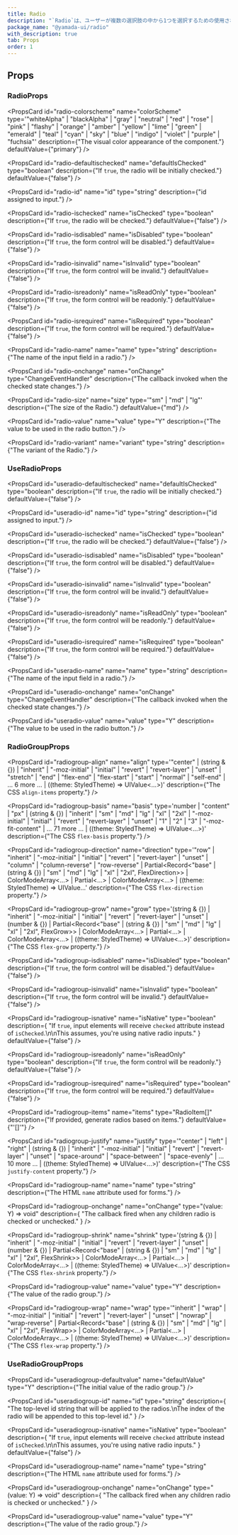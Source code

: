 ```yaml
---
title: Radio
description: "`Radio`は、ユーザーが複数の選択肢の中から1つを選択するための使用されるコンポーネントです。"
package_name: "@yamada-ui/radio"
with_description: true
tab: Props
order: 1
---
```


## Props

### RadioProps

<PropsCard
  id="radio-colorscheme"
  name="colorScheme"
  type='"whiteAlpha" | "blackAlpha" | "gray" | "neutral" | "red" | "rose" | "pink" | "flashy" | "orange" | "amber" | "yellow" | "lime" | "green" | "emerald" | "teal" | "cyan" | "sky" | "blue" | "indigo" | "violet" | "purple" | "fuchsia"'
  description={"The visual color appearance of the component."}
  defaultValue={"primary"}
/>

<PropsCard
  id="radio-defaultischecked"
  name="defaultIsChecked"
  type="boolean"
  description={"If `true`, the radio will be initially checked."}
  defaultValue={"false"}
/>

<PropsCard id="radio-iconprops" name="iconProps" type='HTMLUIProps<"span">' />

<PropsCard
  id="radio-id"
  name="id"
  type="string"
  description={"id assigned to input."}
/>

<PropsCard
  id="radio-inputprops"
  name="inputProps"
  type="InputHTMLAttributes<HTMLInputElement>"
/>

<PropsCard
  id="radio-ischecked"
  name="isChecked"
  type="boolean"
  description={"If `true`, the radio will be checked."}
  defaultValue={"false"}
/>

<PropsCard
  id="radio-isdisabled"
  name="isDisabled"
  type="boolean"
  description={"If `true`, the form control will be disabled."}
  defaultValue={"false"}
/>

<PropsCard
  id="radio-isinvalid"
  name="isInvalid"
  type="boolean"
  description={"If `true`, the form control will be invalid."}
  defaultValue={"false"}
/>

<PropsCard
  id="radio-isreadonly"
  name="isReadOnly"
  type="boolean"
  description={"If `true`, the form control will be readonly."}
  defaultValue={"false"}
/>

<PropsCard
  id="radio-isrequired"
  name="isRequired"
  type="boolean"
  description={"If `true`, the form control will be required."}
  defaultValue={"false"}
/>

<PropsCard id="radio-labelprops" name="labelProps" type='HTMLUIProps<"span">' />

<PropsCard
  id="radio-name"
  name="name"
  type="string"
  description={"The name of the input field in a radio."}
/>

<PropsCard
  id="radio-onchange"
  name="onChange"
  type="ChangeEventHandler<HTMLInputElement>"
  description={"The callback invoked when the checked state changes."}
/>

<PropsCard
  id="radio-size"
  name="size"
  type='"sm" | "md" | "lg"'
  description={"The size of the Radio."}
  defaultValue={"md"}
/>

<PropsCard
  id="radio-value"
  name="value"
  type="Y"
  description={"The value to be used in the radio button."}
/>

<PropsCard
  id="radio-variant"
  name="variant"
  type="string"
  description={"The variant of the Radio."}
/>

### UseRadioProps

<PropsCard
  id="useradio-defaultischecked"
  name="defaultIsChecked"
  type="boolean"
  description={"If `true`, the radio will be initially checked."}
  defaultValue={"false"}
/>

<PropsCard
  id="useradio-id"
  name="id"
  type="string"
  description={"id assigned to input."}
/>

<PropsCard
  id="useradio-ischecked"
  name="isChecked"
  type="boolean"
  description={"If `true`, the radio will be checked."}
  defaultValue={"false"}
/>

<PropsCard
  id="useradio-isdisabled"
  name="isDisabled"
  type="boolean"
  description={"If `true`, the form control will be disabled."}
  defaultValue={"false"}
/>

<PropsCard
  id="useradio-isinvalid"
  name="isInvalid"
  type="boolean"
  description={"If `true`, the form control will be invalid."}
  defaultValue={"false"}
/>

<PropsCard
  id="useradio-isreadonly"
  name="isReadOnly"
  type="boolean"
  description={"If `true`, the form control will be readonly."}
  defaultValue={"false"}
/>

<PropsCard
  id="useradio-isrequired"
  name="isRequired"
  type="boolean"
  description={"If `true`, the form control will be required."}
  defaultValue={"false"}
/>

<PropsCard
  id="useradio-name"
  name="name"
  type="string"
  description={"The name of the input field in a radio."}
/>

<PropsCard
  id="useradio-onchange"
  name="onChange"
  type="ChangeEventHandler<HTMLInputElement>"
  description={"The callback invoked when the checked state changes."}
/>

<PropsCard
  id="useradio-value"
  name="value"
  type="Y"
  description={"The value to be used in the radio button."}
/>

### RadioGroupProps

<PropsCard
  id="radiogroup-align"
  name="align"
  type='"center" | (string & {}) | "inherit" | "-moz-initial" | "initial" | "revert" | "revert-layer" | "unset" | "stretch" | "end" | "flex-end" | "flex-start" | "start" | "normal" | "self-end" | ... 6 more ... | ((theme: StyledTheme) => UIValue<...>)'
  description={"The CSS `align-items` property."}
/>

<PropsCard
  id="radiogroup-basis"
  name="basis"
  type='number | "content" | "px" | (string & {}) | "inherit" | "sm" | "md" | "lg" | "xl" | "2xl" | "-moz-initial" | "initial" | "revert" | "revert-layer" | "unset" | "1" | "2" | "3" | "-moz-fit-content" | ... 71 more ... | ((theme: StyledTheme) => UIValue<...>)'
  description={"The CSS `flex-basis` property."}
/>

<PropsCard
  id="radiogroup-direction"
  name="direction"
  type='"row" | "inherit" | "-moz-initial" | "initial" | "revert" | "revert-layer" | "unset" | "column" | "column-reverse" | "row-reverse" | Partial<Record<"base" | (string & {}) | "sm" | "md" | "lg" | "xl" | "2xl", FlexDirection>> | ColorModeArray<...> | Partial<...> | ColorModeArray<...> | ((theme: StyledTheme) => UIValue...'
  description={"The CSS `flex-direction` property."}
/>

<PropsCard
  id="radiogroup-grow"
  name="grow"
  type='(string & {}) | "inherit" | "-moz-initial" | "initial" | "revert" | "revert-layer" | "unset" | (number & {}) | Partial<Record<"base" | (string & {}) | "sm" | "md" | "lg" | "xl" | "2xl", FlexGrow>> | ColorModeArray<...> | Partial<...> | ColorModeArray<...> | ((theme: StyledTheme) => UIValue<...>)'
  description={"The CSS `flex-grow` property."}
/>

<PropsCard
  id="radiogroup-isdisabled"
  name="isDisabled"
  type="boolean"
  description={"If `true`, the form control will be disabled."}
  defaultValue={"false"}
/>

<PropsCard
  id="radiogroup-isinvalid"
  name="isInvalid"
  type="boolean"
  description={"If `true`, the form control will be invalid."}
  defaultValue={"false"}
/>

<PropsCard
  id="radiogroup-isnative"
  name="isNative"
  type="boolean"
  description={
    "If `true`, input elements will receive `checked` attribute instead of `isChecked`.\n\nThis assumes, you're using native radio inputs."
  }
  defaultValue={"false"}
/>

<PropsCard
  id="radiogroup-isreadonly"
  name="isReadOnly"
  type="boolean"
  description={"If `true`, the form control will be readonly."}
  defaultValue={"false"}
/>

<PropsCard
  id="radiogroup-isrequired"
  name="isRequired"
  type="boolean"
  description={"If `true`, the form control will be required."}
  defaultValue={"false"}
/>

<PropsCard
  id="radiogroup-items"
  name="items"
  type="RadioItem<Y>[]"
  description={"If provided, generate radios based on items."}
  defaultValue={"'[]'"}
/>

<PropsCard
  id="radiogroup-justify"
  name="justify"
  type='"center" | "left" | "right" | (string & {}) | "inherit" | "-moz-initial" | "initial" | "revert" | "revert-layer" | "unset" | "space-around" | "space-between" | "space-evenly" | ... 10 more ... | ((theme: StyledTheme) => UIValue<...>)'
  description={"The CSS `justify-content` property."}
/>

<PropsCard
  id="radiogroup-name"
  name="name"
  type="string"
  description={"The HTML `name` attribute used for forms."}
/>

<PropsCard
  id="radiogroup-onchange"
  name="onChange"
  type="(value: Y) => void"
  description={
    "The callback fired when any children radio is checked or unchecked."
  }
/>

<PropsCard
  id="radiogroup-shrink"
  name="shrink"
  type='(string & {}) | "inherit" | "-moz-initial" | "initial" | "revert" | "revert-layer" | "unset" | (number & {}) | Partial<Record<"base" | (string & {}) | "sm" | "md" | "lg" | "xl" | "2xl", FlexShrink>> | ColorModeArray<...> | Partial<...> | ColorModeArray<...> | ((theme: StyledTheme) => UIValue<...>)'
  description={"The CSS `flex-shrink` property."}
/>

<PropsCard
  id="radiogroup-value"
  name="value"
  type="Y"
  description={"The value of the radio group."}
/>

<PropsCard
  id="radiogroup-wrap"
  name="wrap"
  type='"inherit" | "wrap" | "-moz-initial" | "initial" | "revert" | "revert-layer" | "unset" | "nowrap" | "wrap-reverse" | Partial<Record<"base" | (string & {}) | "sm" | "md" | "lg" | "xl" | "2xl", FlexWrap>> | ColorModeArray<...> | Partial<...> | ColorModeArray<...> | ((theme: StyledTheme) => UIValue<...>)'
  description={"The CSS `flex-wrap` property."}
/>

### UseRadioGroupProps

<PropsCard
  id="useradiogroup-defaultvalue"
  name="defaultValue"
  type="Y"
  description={"The initial value of the radio group."}
/>

<PropsCard
  id="useradiogroup-id"
  name="id"
  type="string"
  description={
    "The top-level id string that will be applied to the radios.\nThe index of the radio will be appended to this top-level id."
  }
/>

<PropsCard
  id="useradiogroup-isnative"
  name="isNative"
  type="boolean"
  description={
    "If `true`, input elements will receive `checked` attribute instead of `isChecked`.\n\nThis assumes, you're using native radio inputs."
  }
  defaultValue={"false"}
/>

<PropsCard
  id="useradiogroup-name"
  name="name"
  type="string"
  description={"The HTML `name` attribute used for forms."}
/>

<PropsCard
  id="useradiogroup-onchange"
  name="onChange"
  type="(value: Y) => void"
  description={
    "The callback fired when any children radio is checked or unchecked."
  }
/>

<PropsCard
  id="useradiogroup-value"
  name="value"
  type="Y"
  description={"The value of the radio group."}
/>
